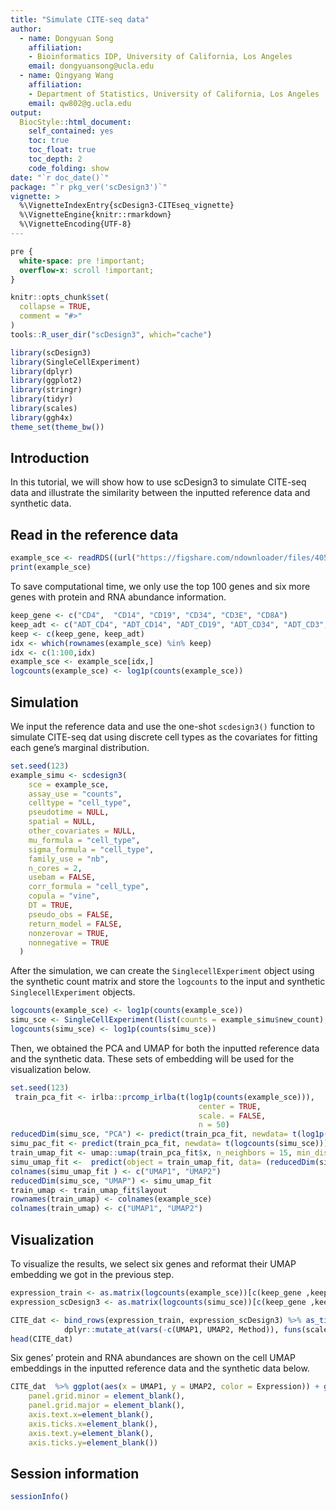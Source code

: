 ```yaml
---
title: "Simulate CITE-seq data"
author: 
  - name: Dongyuan Song
    affiliation:
    - Bioinformatics IDP, University of California, Los Angeles
    email: dongyuansong@ucla.edu
  - name: Qingyang Wang
    affiliation:
    - Department of Statistics, University of California, Los Angeles
    email: qw802@g.ucla.edu
output: 
  BiocStyle::html_document:
    self_contained: yes
    toc: true
    toc_float: true
    toc_depth: 2
    code_folding: show
date: "`r doc_date()`"
package: "`r pkg_ver('scDesign3')`"
vignette: >
  %\VignetteIndexEntry{scDesign3-CITEseq_vignette}
  %\VignetteEngine{knitr::rmarkdown}
  %\VignetteEncoding{UTF-8}  
---
```



```css
pre {
  white-space: pre !important;
  overflow-x: scroll !important;
}
```


```r
knitr::opts_chunk$set(
  collapse = TRUE,
  comment = "#>"
)
tools::R_user_dir("scDesign3", which="cache")
```

```r
library(scDesign3)
library(SingleCellExperiment)
library(dplyr)
library(ggplot2)
library(stringr)
library(tidyr)
library(scales)
library(ggh4x)
theme_set(theme_bw())
```

## Introduction
In this tutorial, we will show how to use scDesign3 to simulate CITE-seq data and illustrate the similarity between the inputted reference data and synthetic data.

## Read in the reference data
```r
example_sce <- readRDS((url("https://figshare.com/ndownloader/files/40581968")))
print(example_sce)
```
To save computational time, we only use the top 100 genes and six more genes with protein and RNA abundance information.
```r
keep_gene <- c("CD4",  "CD14", "CD19", "CD34", "CD3E", "CD8A")
keep_adt <- c("ADT_CD4", "ADT_CD14", "ADT_CD19", "ADT_CD34", "ADT_CD3", "ADT_CD8")
keep <- c(keep_gene, keep_adt)
idx <- which(rownames(example_sce) %in% keep)
idx <- c(1:100,idx)
example_sce <- example_sce[idx,]
logcounts(example_sce) <- log1p(counts(example_sce))
```

## Simulation
We input the reference data and use the one-shot `scdesign3()` function to simulate CITE-seq dat using discrete cell types as the covariates for fitting each gene's marginal distribution.
```r
set.seed(123)
example_simu <- scdesign3(
    sce = example_sce,
    assay_use = "counts",
    celltype = "cell_type",
    pseudotime = NULL,
    spatial = NULL,
    other_covariates = NULL,
    mu_formula = "cell_type",
    sigma_formula = "cell_type",
    family_use = "nb",
    n_cores = 2,
    usebam = FALSE,
    corr_formula = "cell_type",
    copula = "vine",
    DT = TRUE,
    pseudo_obs = FALSE,
    return_model = FALSE,
    nonzerovar = TRUE,
    nonnegative = TRUE
  )
```
After the simulation, we can create the `SinglecellExperiment` object using the synthetic count matrix and store the `logcounts` to the input and synthetic `SinglecellExperiment` objects.
```r
logcounts(example_sce) <- log1p(counts(example_sce))
simu_sce <- SingleCellExperiment(list(counts = example_simu$new_count), colData = example_simu$new_covariate)
logcounts(simu_sce) <- log1p(counts(simu_sce))
```

Then, we obtained the PCA and UMAP for both the inputted reference data and the synthetic data. These sets of embedding will be used for the visualization below.
```r
set.seed(123)
 train_pca_fit <- irlba::prcomp_irlba(t(log1p(counts(example_sce))), 
                                          center = TRUE, 
                                          scale. = FALSE, 
                                          n = 50)
reducedDim(simu_sce, "PCA") <- predict(train_pca_fit, newdata= t(log1p(counts(simu_sce))))
simu_pac_fit <- predict(train_pca_fit, newdata= t(logcounts(simu_sce)))
train_umap_fit <- umap::umap(train_pca_fit$x, n_neighbors = 15, min_dist = 0.1)
simu_umap_fit <-  predict(object = train_umap_fit, data= (reducedDim(simu_sce, "PCA")))
colnames(simu_umap_fit ) <- c("UMAP1", "UMAP2")
reducedDim(simu_sce, "UMAP") <- simu_umap_fit 
train_umap <- train_umap_fit$layout
rownames(train_umap) <- colnames(example_sce)
colnames(train_umap) <- c("UMAP1", "UMAP2")
```

## Visualization
To visualize the results, we  select six genes and reformat their UMAP embedding we got in the previous step.
```r
expression_train <- as.matrix(logcounts(example_sce))[c(keep_gene ,keep_adt), ] %>% t()  %>% as_tibble() %>% bind_cols(train_umap) %>% dplyr::mutate(Method = "Train data")
expression_scDesign3 <- as.matrix(logcounts(simu_sce))[c(keep_gene ,keep_adt), ] %>% t() %>% as_tibble() %>% bind_cols(simu_umap_fit) %>% dplyr::mutate(Method = "scDesign3")
```
```r
CITE_dat <- bind_rows(expression_train, expression_scDesign3) %>% as_tibble() %>%
            dplyr::mutate_at(vars(-c(UMAP1, UMAP2, Method)), funs(scales::rescale)) %>% tidyr::pivot_longer(-c("UMAP1", "UMAP2", "Method"), names_to = "Feature", values_to = "Expression") %>% dplyr::mutate(Type = if_else(str_detect(Feature, "ADT"), "Protein", "RNA")) %>% dplyr::mutate(Gene = str_replace(Feature, "ADT_", "")) %>% dplyr::mutate(Gene = if_else(Gene == "CD3E", "CD3", Gene))%>% dplyr::mutate(Gene = if_else(Gene == "CD8A", "CD8", Gene))%>% dplyr::filter(Gene %in% c("CD14", "CD3", "CD8", "CD19")) %>% dplyr::mutate(Gene = factor(Gene, levels = c("CD3", "CD8", "CD14", "CD19"))) %>% dplyr::mutate(Method = factor(Method, levels = c("Train data", "scDesign3")))
head(CITE_dat)
```

Six genes' protein and RNA abundances are shown on the cell UMAP embeddings in the inputted reference data and the synthetic data below. 
```r
CITE_dat  %>% ggplot(aes(x = UMAP1, y = UMAP2, color = Expression)) + geom_point(size = 0.1, alpha = 0.5) + scale_colour_gradientn(colors = viridis_pal(option = "A", direction = -1)(10), limits=c(0, 1)) + coord_fixed(ratio = 1) + facet_nested(Method ~ Gene + Type ) + theme(aspect.ratio = 1, legend.position = "bottom")  + theme(aspect.ratio = 1, legend.position = "right") + theme(
    panel.grid.minor = element_blank(),
    panel.grid.major = element_blank(),
    axis.text.x=element_blank(),
    axis.ticks.x=element_blank(),
    axis.text.y=element_blank(),
    axis.ticks.y=element_blank())
```



## Session information
```r
sessionInfo()
```
